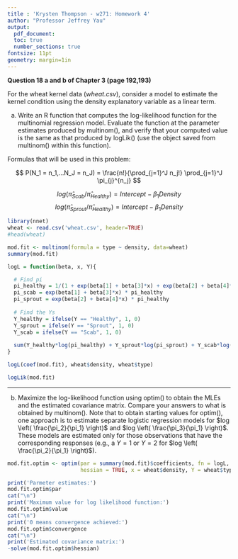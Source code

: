 ```yaml
---
title : 'Krysten Thompson - w271: Homework 4'
author: "Professor Jeffrey Yau"
output: 
  pdf_document:
  toc: true
  number_sections: true
fontsize: 11pt
geometry: margin=1in
---
```


**Question 18 a and b of Chapter 3 (page 192,193)**

For the wheat kernel data (*wheat.csv*), consider a model to estimate the kernel condition using the density explanatory variable as a linear term.

a. Write an R function that computes the log-likelihood
function for the multinomial regression model. Evaluate the function at the parameter estimates produced by multinom(), and verify that your computed value is the same as that produced by logLik() (use the object saved from multinom() within this function).

Formulas that will be used in this problem:

$$
P(N_1 = n_1,...N_J = n_J) = \frac{n!}{\prod_{j=1}^J n_j!} \prod_{j=1}^J \pi_{j}^{n_j}
$$

$$
log(\hat\pi_{Scab}/\hat\pi_{Healthy}) = Intercept - \beta_1Density
$$
$$
log(\hat\pi_{Sprout}/\hat\pi_{Healthy}) = Intercept - \beta_1Density
$$

```r
library(nnet)
wheat <- read.csv('wheat.csv', header=TRUE)
#head(wheat)
```

```r
mod.fit <- multinom(formula = type ~ density, data=wheat)
summary(mod.fit)
```

```r

logL = function(beta, x, Y){

  # Find pi
  pi_healthy = 1/(1 + exp(beta[1] + beta[3]*x) + exp(beta[2] + beta[4]*x))
  pi_scab = exp(beta[1] + beta[3]*x) * pi_healthy
  pi_sprout = exp(beta[2] + beta[4]*x) * pi_healthy
  
  # Find the Ys
  Y_healthy = ifelse(Y == "Healthy", 1, 0)
  Y_sprout = ifelse(Y == "Sprout", 1, 0)
  Y_scab = ifelse(Y == "Scab", 1, 0)  
  
  sum(Y_healthy*log(pi_healthy) + Y_sprout*log(pi_sprout) + Y_scab*log(pi_scab))
}

logL(coef(mod.fit), wheat$density, wheat$type)

```

```r
logLik(mod.fit)
```

------------------------------

b. Maximize the log-likelihood function using optim() to obtain the MLEs and the estimated covariance matrix. Compare your answers to what is obtained by multinom(). Note that to obtain starting values for optim(), one approach is to estimate separate logistic regression models for $log \left( \frac{\pi_2}{\pi_1} \right)$ and $log \left( \frac{\pi_3}{\pi_1} \right)$. These models are estimated only for those observations that have the corresponding responses (e.g., a $Y = 1$ or $Y = 2$ for $log \left( \frac{\pi_2}{\pi_1} \right)$).

```r
mod.fit.optim <- optim(par = summary(mod.fit)$coefficients, fn = logL,
                       hessian = TRUE, x = wheat$density, Y = wheat$type, control = list(fnscale = -1), method = 'BFGS')
```

```r
print('Parmeter estimates:')
mod.fit.optim$par
cat("\n")
print('Maximum value for log likelihood function:')
mod.fit.optim$value
cat("\n")
print('0 means convergence achieved:')
mod.fit.optim$convergence
cat("\n")
print('Estimated covariance matrix:')
-solve(mod.fit.optim$hessian)
```



